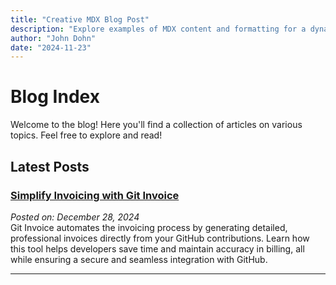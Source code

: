 ```yaml
---
title: "Creative MDX Blog Post"
description: "Explore examples of MDX content and formatting for a dynamic blog post."
author: "John Dohn"
date: "2024-11-23"
---
```

# Blog Index

Welcome to the blog! Here you'll find a collection of articles on various topics. Feel free to explore and read!

## Latest Posts

### [Simplify Invoicing with Git Invoice](./simplify-invoicing-with-git-invoice)
*Posted on: December 28, 2024*  
Git Invoice automates the invoicing process by generating detailed, professional invoices directly from your GitHub contributions. Learn how this tool helps developers save time and maintain accuracy in billing, all while ensuring a secure and seamless integration with GitHub.


---